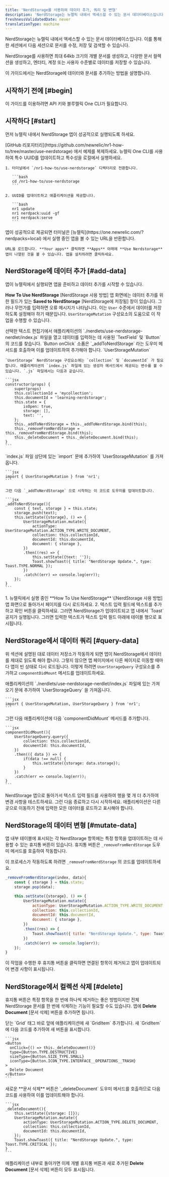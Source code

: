 ```yaml
---
title: 'NerdStorage를 사용하여 데이터 추가, 쿼리 및 변형'
description: 'NerdStorage는 뉴렐릭 내에서 액세스할 수 있는 문서 데이터베이스입니다. 이를 통해 한 세션에서 다음 세션으로 문서를 수정, 저장 및 검색할 수 있습니다.'
freshnessValidatedDate: never
translationType: machine
---
```


NerdStorage는 뉴렐릭 내에서 액세스할 수 있는 문서 데이터베이스입니다. 이를 통해 한 세션에서 다음 세션으로 문서를 수정, 저장 및 검색할 수 있습니다.

NerdStorage를 사용하면 최대 64kb 크기의 개별 문서를 생성하고, 다양한 문서 컬렉션을 생성하고, 엔터티, 계정 또는 사용자 수준별로 데이터를 저장할 수 있습니다.

이 가이드에서는 NerdStorage에 데이터와 문서를 추가하는 방법을 설명합니다.

## 시작하기 전에 [#begin]

이 가이드를 이용하려면 API 키와 블루렐릭 One CLI가 필요합니다.

## 시작하다 [#start]

먼저 뉴렐릭 내에서 NerdStorage 앱이 성공적으로 실행되도록 하세요.

<Steps>
  <Step>
    [GitHub 리포지터리](https://github.com/newrelic/nr1-how-to/tree/master/use-nerdstorage) 에서 예제를 복제하세요.
  </Step>

  <Step>
    뉴렐릭 One CLI를 사용하여 특수 UUID를 업데이트하고 특수성을 로컬에서 실행하세요.

    1. 터미널에서 `/nr1-how-to/use-nerdstorage` 디렉터리로 전환합니다.

       ```bash
       cd /nr1-how-to/use-nerdstorage
       ```

    2. UUID를 업데이트하고 애플리케이션을 제공합니다.

       ```bash
       nr1 update
       nr1 nerdpack:uuid -gf
       nr1 nerdpack:serve
       ```
  </Step>

  <Step>
    앱이 성공적으로 제공되면 터미널은 [뉴렐릭](https://one.newrelic.com/?nerdpacks=local) 에서 실행 중인 앱을 볼 수 있는 URL을 반환합니다.

    URL을 로드합니다. **Your apps** 클릭하면 **Apps** 아래에 **Use Nerdstorage** 앱이 나열된 것을 볼 수 있습니다. 앱을 설치하려면 클릭하세요.
  </Step>
</Steps>

## NerdStorage에 데이터 추가 [#add-data]

앱이 뉴렐릭에서 실행되면 앱을 준비하고 데이터 추가를 시작할 수 있습니다.

**How To Use NerdStorage** \[NerdStorage 사용 방법] 앱 화면에는 데이터 추가를 위한 필드가 있는 **Saved to NerdStorage** \[NerdStorage에 저장됨] 창이 있습니다. 그러나 무언가를 입력하면 오류 메시지가 나타납니다. 이는 `User` 수준에서 데이터를 저장하도록 설정해야 하기 때문입니다. `UserStorageMutation` 구성요소의 도움으로 이 작업을 수행할 수 있습니다.

<Steps>
  <Step>
    선택한 텍스트 편집기에서 애플리케이션의 `./nerdlets/use-nerdstorage-nerdlet/index.js` 파일을 열고 데이터를 입력하는 데 사용된 `TextField` 및 `Button` 의 코드를 찾습니다. `Button onClick` 소품은 `_addToNerdStorage` 라는 도우미 메서드를 호출하며 이를 업데이트하여 추가해야 합니다. `UserStorageMutation`

    `UserStorage` NerdStorage 구성요소에는 `collection` 및 `documentId` 가 필요합니다. 애플리케이션의 `index.js` 파일에 있는 생성자 메서드에서 제공되는 변수를 볼 수 있습니다. `.js` 파일에서는 다음과 같습니다.

    ```jsx
    constructor(props) {
        super(props)
        this.collectionId = 'mycollection';
        this.documentId = 'learning-nerdstorage';
        this.state = {
            isOpen: true,
            storage: [],
            text: '',
        };
        this._addToNerdStorage = this._addToNerdStorage.bind(this);
        this._removeFromNerdStorage = this._removeFromNerdStorage.bind(this);
        this._deleteDocument = this._deleteDocument.bind(this);
    }
    ```
  </Step>

  <Step>
    `index.js` 파일 상단에 있는 `import` 문에 추가하여 `UserStorageMutation` 를 가져옵니다.

    ```jsx
    import { UserStorageMutation } from 'nr1';
    ```

    그런 다음 `_addToNerdStorage` 으로 시작하는 이 코드로 도우미를 업데이트합니다.

    ```jsx
    _addToNerdStorage(){
        const { text, storage } = this.state;
        storage.push(text);
        this.setState({storage}, () => {
            UserStorageMutation.mutate({
                actionType: UserStorageMutation.ACTION_TYPE.WRITE_DOCUMENT,
                collection: this.collectionId,
                documentId: this.documentId,
                document: { storage },
            })
            .then((res) => {
                this.setState({text: ''});
                Toast.showToast({ title: "NerdStorage Update.", type: Toast.TYPE.NORMAL });
            })
            .catch((err) => console.log(err));
        });
    }
    ```
  </Step>

  <Step>
    1. 뉴렐릭에서 실행 중인 **How To Use NerdStorage** \[NerdStorage 사용 방법] 앱 화면으로 돌아가서 페이지를 다시 로드하세요.
    2. 텍스트 입력 필드에 텍스트를 추가하고 확인 버튼을 클릭하세요. 그러면 NerdStorage가 업데이트되고 앱 내에서 `Toast` 공지가 실행됩니다. 그러면 입력한 텍스트가 텍스트 입력 필드 아래에 테이블 행으로 표시됩니다.
  </Step>
</Steps>

## NerdStorage에서 데이터 쿼리 [#query-data]

위 섹션에 설명된 대로 데이터 저장소가 작동하게 되면 앱이 NerdStorage에서 데이터를 제대로 읽도록 해야 합니다. 그렇지 않으면 앱 페이지에서 다른 페이지로 이동할 때마다 앱이 빈 상태로 다시 로드됩니다. 이렇게 하려면 `UserStorageQuery` 구성요소를 추가하고 `componentDidMount` 메서드를 업데이트하세요.

<Steps>
  <Step>
    애플리케이션의 `./nerdlets/use-nerdstorage-nerdlet/index.js` 파일에 있는 가져오기 문에 추가하여 `UserStorageQuery` 을 가져옵니다.

    ```jsx
    import { UserStorageMutation, UserStorageQuery } from 'nr1';
    ```
  </Step>

  <Step>
    그런 다음 애플리케이션에 다음 `componentDidMount` 메서드를 추가합니다.

    ```jsx
    componentDidMount(){
        UserStorageQuery.query({
            collection: this.collectionId,
            documentId: this.documentId,
        })
        .then(({ data }) => {
            if(data !== null) {
                this.setState({storage: data.storage});
            }
        })
        .catch(err => console.log(err));
    }
    ```
  </Step>

  <Step>
    NerdStorage 앱으로 돌아가서 텍스트 입력 필드를 사용하여 행을 몇 개 더 추가하여 변경 사항을 테스트하세요. 그런 다음 종료하고 다시 시작하세요. 애플리케이션은 다른 곳으로 이동하기 전에 입력한 모든 데이터를 로드하고 표시해야 합니다.
  </Step>
</Steps>

## NerdStorage의 데이터 변형 [#mutate-data]

앱 내부 테이블에 표시되는 각 NerdStorage 항목에는 특정 항목을 업데이트하는 데 사용할 수 있는 휴지통 버튼이 있습니다. 휴지통 버튼은 `_removeFromNerdStorage` 도우미 메서드를 호출하여 작동합니다.

이 프로세스가 작동하도록 하려면 `_removeFromNerdStorage` 의 코드를 업데이트하세요.

```jsx
_removeFromNerdStorage(index, data){
    const { storage } = this.state;
    storage.pop(data);

    this.setState({storage}, () => {
        UserStorageMutation.mutate({
            actionType: UserStorageMutation.ACTION_TYPE.WRITE_DOCUMENT,
            collection: this.collectionId,
            documentId: this.documentId,
            document: { storage },
        })
        .then((res) => {
            Toast.showToast({ title: "NerdStorage Update.", type: Toast.TYPE.NORMAL });
        })
        .catch((err) => console.log(err));
    });
}
```

이 작업을 수행한 후 휴지통 버튼을 클릭하면 연결된 항목이 제거되고 앱이 업데이트되어 변경 사항이 표시됩니다.

## NerdStorage에서 컬렉션 삭제 [#delete]

휴지통 버튼은 특정 항목을 한 번에 하나씩 제거하는 좋은 방법이지만 전체 NerdStorage 문서를 한 번에 삭제하는 기능이 필요할 수도 있습니다. 앱에 **Delete Document** \[문서 삭제] 버튼을 추가하면 됩니다.

<Steps>
  <Step>
    닫는 `Grid` 태그 바로 앞에 애플리케이션에 새 `GridItem` 추가합니다. 새 `GridItem` 에 다음 코드를 추가하여 새 버튼을 표시합니다.

    ```jsx
    <Button
      onClick={() => this._deleteDocument()}
      type={Button.TYPE.DESTRUCTIVE}
      sizeType={Button.SIZE_TYPE.SMALL}
      iconType={Button.ICON_TYPE.INTERFACE__OPERATIONS__TRASH}
    >
      Delete Document
    </Button>
    ```
  </Step>

  <Step>
    새로운 **문서 삭제** 버튼은 `_deleteDocument` 도우미 메서드를 호출하므로 다음 코드를 사용하여 이를 업데이트해야 합니다.

    ```jsx
    _deleteDocument(){
        this.setState({storage: []});
        UserStorageMutation.mutate({
            actionType: UserStorageMutation.ACTION_TYPE.DELETE_DOCUMENT,
            collection: this.collectionId,
            documentId: this.documentId,
        });
        Toast.showToast({ title: "NerdStorage Update.", type: Toast.TYPE.CRITICAL });
    }
    ```
  </Step>
</Steps>

애플리케이션 내부로 돌아가면 이제 개별 휴지통 버튼과 새로 추가된 **Delete Document** \[문서 삭제] 버튼이 모두 표시됩니다.
